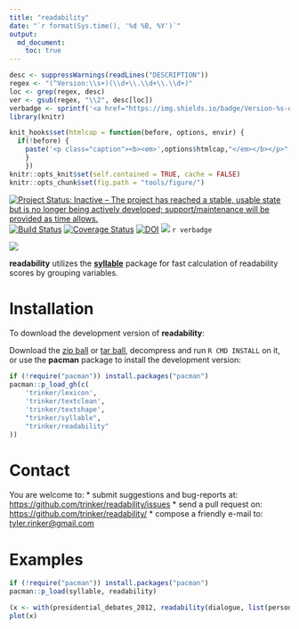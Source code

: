 ```yaml
---
title: "readability"
date: "`r format(Sys.time(), '%d %B, %Y')`"
output:
  md_document:
    toc: true      
---
```


```r
desc <- suppressWarnings(readLines("DESCRIPTION"))
regex <- "(^Version:\\s+)(\\d+\\.\\d+\\.\\d+)"
loc <- grep(regex, desc)
ver <- gsub(regex, "\\2", desc[loc])
verbadge <- sprintf('<a href="https://img.shields.io/badge/Version-%s-orange.svg"><img src="https://img.shields.io/badge/Version-%s-orange.svg" alt="Version"/></a></p>', ver, ver)
library(knitr)
````


```r
knit_hooks$set(htmlcap = function(before, options, envir) {
  if(!before) {
    paste('<p class="caption"><b><em>',options$htmlcap,"</em></b></p>",sep="")
    }
    })
knitr::opts_knit$set(self.contained = TRUE, cache = FALSE)
knitr::opts_chunk$set(fig.path = "tools/figure/")
```

[![Project Status: Inactive – The project has reached a stable, usable state but is no longer being actively developed; support/maintenance will be provided as time allows.](https://www.repostatus.org/badges/latest/inactive.svg)](https://www.repostatus.org/#inactive)
[![Build Status](https://travis-ci.org/trinker/readability.svg?branch=master)](https://travis-ci.org/trinker/readability)
[![Coverage Status](https://coveralls.io/repos/trinker/readability/badge.svg?branch=master)](https://coveralls.io/r/trinker/readability?branch=master)
[![DOI](https://zenodo.org/badge/5398/trinker/readability.svg)](https://zenodo.org/badge/latestdoi/5398/trinker/readability)
[![](http://cranlogs.r-pkg.org/badges/readability)](https://cran.r-project.org/package=readability)
`r verbadge`

![](tools/readability_logo/r_readability.png)


**readability** utilizes the [**syllable**](https://github.com/trinker/syllable) package for fast calculation of readability scores by grouping variables.

# Installation

To download the development version of **readability**:

Download the [zip ball](https://github.com/trinker/readability/zipball/master) or [tar ball](https://github.com/trinker/readability/tarball/master), decompress and run `R CMD INSTALL` on it, or use the **pacman** package to install the development version:

```r
if (!require("pacman")) install.packages("pacman")
pacman::p_load_gh(c(
    'trinker/lexicon',
    'trinker/textclean',
    'trinker/textshape',
    "trinker/syllable", 
    "trinker/readability"
))
```

# Contact

You are welcome to:
* submit suggestions and bug-reports at: <https://github.com/trinker/readability/issues>
* send a pull request on: <https://github.com/trinker/readability/>
* compose a friendly e-mail to: <tyler.rinker@gmail.com>

# Examples 

```r
if (!require("pacman")) install.packages("pacman")
pacman::p_load(syllable, readability)
```

```r
(x <- with(presidential_debates_2012, readability(dialogue, list(person, time))))
plot(x)
```
